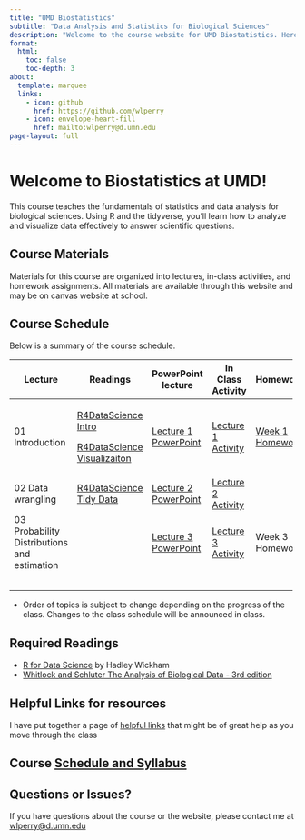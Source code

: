 ```yaml
---
title: "UMD Biostatistics"
subtitle: "Data Analysis and Statistics for Biological Sciences"
description: "Welcome to the course website for UMD Biostatistics. Here you'll find the syllabus, schedule, lecture materials, activities, and assignments."
format: 
  html:
    toc: false
    toc-depth: 3
about:
  template: marquee
  links:
    - icon: github
      href: https://github.com/wlperry
    - icon: envelope-heart-fill
      href: mailto:wlperry@d.umn.edu
page-layout: full
---
```


# Welcome to Biostatistics at UMD!

This course teaches the fundamentals of statistics and data analysis for biological sciences. Using R and the tidyverse, you'll learn how to analyze and visualize data effectively to answer scientific questions.

## Course Materials

Materials for this course are organized into lectures, in-class activities, and homework assignments. All materials are available through this website and may be on canvas website at school.

## Course Schedule

Below is a summary of the course schedule.

+---------------------------------------------+---------------------------------------------------------------------------+----------------------------------------------------------------------------+------------------------------------------------------------------------------------------+----------------------------------------------------------------+
| Lecture                                     | Readings                                                                  | PowerPoint lecture                                                         | In Class Activity                                                                        | Homework                                                       |
+=============================================+===========================================================================+============================================================================+==========================================================================================+================================================================+
| 01 Introduction                             | [R4DataScience Intro](https://r4ds.hadley.nz/intro.html)                  | [Lecture 1 PowerPoint](lectures/lecture_01/01_1_lecture_powerpoint.qmd)    | [Lecture 1 Activity](lectures/lecture_01/01_2_class_activity_pine_needles.qmd)           | [Week 1 Homework](lectures/lecture_01/01_03_take_homework.qmd) |
|                                             |                                                                           |                                                                            |                                                                                          |                                                                |
|                                             | [R4DataScience Visualizaiton](https://r4ds.hadley.nz/data-visualize.html) |                                                                            |                                                                                          |                                                                |
+---------------------------------------------+---------------------------------------------------------------------------+----------------------------------------------------------------------------+------------------------------------------------------------------------------------------+----------------------------------------------------------------+
| 02 Data wrangling                           | [R4DataScience Tidy Data](https://r4ds.hadley.nz/data-tidy.html)          | [Lecture 2 PowerPoint](lectures/lecture_02/02_01_lecture_powerpoint.qmd)   | [Lecture 2 Activity](lectures/lecture_02/02_02_class_activity.qmd)                       |                                                                |
+---------------------------------------------+---------------------------------------------------------------------------+----------------------------------------------------------------------------+------------------------------------------------------------------------------------------+----------------------------------------------------------------+
| 03 Probability Distributions and estimation |                                                                           | [Lecture 3 PowerPoint]((lectures/lecture_03/03_01_lecture_powerpoint.qmd)) | [Lecture 3 Activity]([Lecture 3 Activity](lectures/lecture_03/03_02_class_activity.qmd)) | Week 3 Homework                                                |
+---------------------------------------------+---------------------------------------------------------------------------+----------------------------------------------------------------------------+------------------------------------------------------------------------------------------+----------------------------------------------------------------+
|                                             |                                                                           |                                                                            |                                                                                          |                                                                |
+---------------------------------------------+---------------------------------------------------------------------------+----------------------------------------------------------------------------+------------------------------------------------------------------------------------------+----------------------------------------------------------------+
|                                             |                                                                           |                                                                            |                                                                                          |                                                                |
+---------------------------------------------+---------------------------------------------------------------------------+----------------------------------------------------------------------------+------------------------------------------------------------------------------------------+----------------------------------------------------------------+
|                                             |                                                                           |                                                                            |                                                                                          |                                                                |
+---------------------------------------------+---------------------------------------------------------------------------+----------------------------------------------------------------------------+------------------------------------------------------------------------------------------+----------------------------------------------------------------+
|                                             |                                                                           |                                                                            |                                                                                          |                                                                |
+---------------------------------------------+---------------------------------------------------------------------------+----------------------------------------------------------------------------+------------------------------------------------------------------------------------------+----------------------------------------------------------------+
|                                             |                                                                           |                                                                            |                                                                                          |                                                                |
+---------------------------------------------+---------------------------------------------------------------------------+----------------------------------------------------------------------------+------------------------------------------------------------------------------------------+----------------------------------------------------------------+

-   Order of topics is subject to change depending on the progress of the class. Changes to the class schedule will be announced in class.

## Required Readings

-   [R for Data Science](https://r4ds.hadley.nz/) by Hadley Wickham
-   [Whitlock and Schluter The Analysis of Biological Data - 3rd edition](https://store.macmillanlearning.com/us/product/The-Analysis-of-Biological-Data/p/131922623X?srsltid=AfmBOoqRmMWAOsajlUfAZPt1_UGqjmpPzMg-XAgjFhp5oP3mFNKUCw-w)

## Helpful Links for resources

I have put together a page of [helpful links](links.qmd) that might be of great help as you move through the class

## Course [Schedule and Syllabus](syllabus.qmd)

## Questions or Issues?

If you have questions about the course or the website, please contact me at [wlperry\@d.umn.edu](mailto:wlperry@d.umn.edu)
